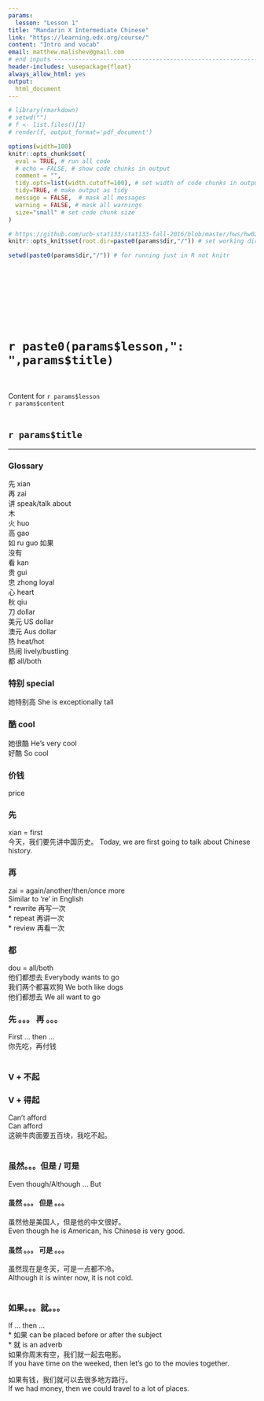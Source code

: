```yaml
---
params:
  lesson: "Lesson 1"   
title: "Mandarin X Intermediate Chinese"        
link: "https://learning.edx.org/course/"
content: "Intro and vocab"  
email: matthew.malishev@gmail.com      
# end inputs ---------------------------------------------------------------
header-includes: \usepackage{float}
always_allow_html: yes
output:
  html_document
---
```

  
```r
# library(rmarkdown)
# setwd("")
# f <- list.files()[1]
# render(f, output_format='pdf_document')
```

```r
options(width=100)
knitr::opts_chunk$set(
  eval = TRUE, # run all code
  # echo = FALSE, # show code chunks in output 
  comment = "",
  tidy.opts=list(width.cutoff=100), # set width of code chunks in output
  tidy=TRUE, # make output as tidy
  message = FALSE,  # mask all messages
  warning = FALSE, # mask all warnings 
  size="small" # set code chunk size
)

# https://github.com/ucb-stat133/stat133-fall-2016/blob/master/hws/hw02-tables-ggplot.Rmd
knitr::opts_knit$set(root.dir=paste0(params$dir,"/")) # set working dir

setwd(paste0(params$dir,"/")) # for running just in R not knitr
```

\  

\  

\  

\  


# `r paste0(params$lesson,": ",params$title)`    
\  

Content for `r params$lesson`  
`r params$content`      
\  

<!-- ____________________________________________________________________________ -->
  <!-- ____________________________________________________________________________ -->
  <!-- ____________________________________________________________________________ -->
  <!-- start body -->  
  
## `r params$title`        


*****  

### Glossary  

先 xian   
再 zai    
讲 speak/talk about    
木    
火 huo  
高 gao  
如 ru guo 如果  
没有  
看 kan  
贵 gui  
忠 zhong loyal     
心 heart   
秋 qiu      
刀 dollar    
美元 US dollar    
澳元 Aus dollar      
热 heat/hot  
热闹 lively/bustling  
都 all/both    

### 特别 special    
她特别高 She is exceptionally tall     

### 酷 cool  
她很酷  He's very cool   
好酷 So cool  

### 价钱   
price  

### 先 
xian = first  
今天，我们要先讲中国历史。 
Today, we are first going to talk about Chinese history. 

### 再  
zai = again/another/then/once more    
Similar to 're' in English  
* rewrite  再写一次  
* repeat 再讲一次  
* review 再看一次  
  
### 都   
dou = all/both    
他们都想去 Everybody wants to go    
我们两个都喜欢狗 We both like dogs    
他们都想去 We all want to go    
  
### 先 。。。 再 。。。  
First ... then ...  
你先吃，再付钱    
\  

### V + 不起  
### V + 得起  
Can't afford  
Can afford    
这碗牛肉面要五百块，我吃不起。     
\  

### 虽然。。。但是 / 可是    
Even though/Although ... But       

#### 虽然 。。。 但是  。。。  
虽然他是美国人，但是他的中文很好。    
Even though he is American, his Chinese is very good.   

#### 虽然 。。。 可是  。。。  
虽然现在是冬天，可是一点都不冷。    
Although it is winter now, it is not cold.  
\  

### 如果。。。就。。。  
If ... then ...  
* 如果 can be placed before or after the subject  
* 就 is an adverb  
如果你周末有空，我们就一起去电影。  
If you have time on the weeked, then let's go to the movies together.   
  
如果有钱，我们就可以去很多地方路行。   
If we had money, then we could travel to a lot of places.   






